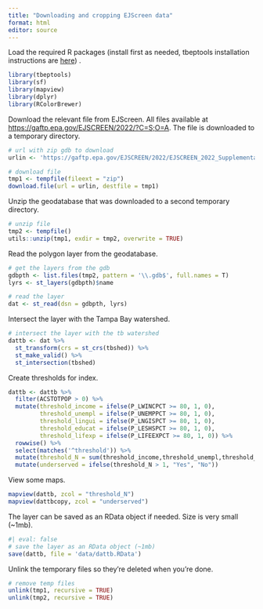 ```yaml
---
title: "Downloading and cropping EJScreen data"
format: html
editor: source
---
```


Load the required R packages (install first as needed, tbeptools installation instructions are [here](https://tbep-tech.github.io/tbeptools/))
.
```r
library(tbeptools)
library(sf)
library(mapview)
library(dplyr)
library(RColorBrewer)
```

Download the relevant file from EJScreen.  All files available at <https://gaftp.epa.gov/EJSCREEN/2022/?C=S;O=A>.  The file is downloaded to a temporary directory. 

```r
# url with zip gdb to download
urlin <- 'https://gaftp.epa.gov/EJSCREEN/2022/EJSCREEN_2022_Supplemental_with_AS_CNMI_GU_VI_Tracts.gdb.zip'

# download file
tmp1 <- tempfile(fileext = "zip")
download.file(url = urlin, destfile = tmp1)
```

Unzip the geodatabase that was downloaded to a second temporary directory. 

```r
# unzip file
tmp2 <- tempfile()
utils::unzip(tmp1, exdir = tmp2, overwrite = TRUE)
```

Read the polygon layer from the geodatabase.

```r
# get the layers from the gdb
gdbpth <- list.files(tmp2, pattern = '\\.gdb$', full.names = T)
lyrs <- st_layers(gdbpth)$name

# read the layer
dat <- st_read(dsn = gdbpth, lyrs)
```

Intersect the layer with the Tampa Bay watershed.

```r
# intersect the layer with the tb watershed
dattb <- dat %>% 
  st_transform(crs = st_crs(tbshed)) %>% 
  st_make_valid() %>% 
  st_intersection(tbshed)
```

Create thresholds for index. 

```r
dattb <- dattb %>%
  filter(ACSTOTPOP > 0) %>%
  mutate(threshold_income = ifelse(P_LWINCPCT >= 80, 1, 0),
         threshold_unempl = ifelse(P_UNEMPPCT >= 80, 1, 0),
         threshold_lingui = ifelse(P_LNGISPCT >= 80, 1, 0),
         threshold_educat = ifelse(P_LESHSPCT >= 80, 1, 0),
         threshold_lifexp = ifelse(P_LIFEEXPCT >= 80, 1, 0)) %>%
  rowwise() %>%
  select(matches('^threshold')) %>% 
  mutate(threshold_N = sum(threshold_income,threshold_unempl,threshold_lingui,threshold_educat,threshold_lifexp, na.rm = TRUE)) %>%
  mutate(underserved = ifelse(threshold_N > 1, "Yes", "No"))
```

View some maps.

```r
mapview(dattb, zcol = "threshold_N")
mapview(dattbcopy, zcol = "underserved")

```

The layer can be saved as an RData object if needed.  Size is very small (~1mb).

```r
#| eval: false
# save the layer as an RData object (~1mb)
save(dattb, file = 'data/dattb.RData')
```

Unlink the temporary files so they're deleted when you're done. 

```r
# remove temp files
unlink(tmp1, recursive = TRUE)
unlink(tmp2, recursive = TRUE)
```

